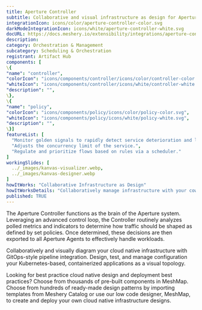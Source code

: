 ```yaml
---
title: Aperture Controller
subtitle: Collaborative and visual infrastructure as design for Aperture Controller
integrationIcon: icons/color/aperture-controller-color.svg
darkModeIntegrationIcon: icons/white/aperture-controller-white.svg
docURL: https://docs.meshery.io/extensibility/integrations/aperture-controller
description: 
category: Orchestration & Management
subcategory: Scheduling & Orchestration
registrant: Artifact Hub
components: [
\{
"name": "controller",
"colorIcon": "icons/components/controller/icons/color/controller-color.svg",
"whiteIcon": "icons/components/controller/icons/white/controller-white.svg",
"description": "",
\},
\{
"name": "policy",
"colorIcon": "icons/components/policy/icons/color/policy-color.svg",
"whiteIcon": "icons/components/policy/icons/white/policy-white.svg",
"description": "",
\}]
featureList: [
  "Monitor golden signals to rapidly detect service deterioration and load build-up.",
  "Adjusts the concurrency limit of the service.",
  "Regulate and prioritize flows based on rules via a scheduler."
]
workingSlides: [
  ../_images/kanvas-visualizer.webp,
  ../_images/kanvas-designer.webp
]
howItWorks: "Collaborative Infrastructure as Design"
howItWorksDetails: "Collaboratively manage infrastructure with your coworkers synchronously sharing the same designs."
published: TRUE
---
```

<p>
The Aperture Controller functions as the brain of the Aperture system. Leveraging an advanced control loop, the Controller routinely analyzes polled metrics and indicators to determine how traffic should be shaped as defined by set policies. Once determined, these decisions are then exported to all Aperture Agents to effectively handle workloads.
</p>
<p>
    Collaboratively and visually diagram your cloud native infrastructure with GitOps-style pipeline integration. Design, test, and manage configuration your Kubernetes-based, containerized applications as a visual topology.
</p>
<p>
    Looking for best practice cloud native design and deployment best practices? Choose from thousands of pre-built components in MeshMap. Choose from hundreds of ready-made design patterns by importing templates from Meshery Catalog or use our low code designer, MeshMap, to create and deploy your own cloud native infrastructure designs.
</p>
